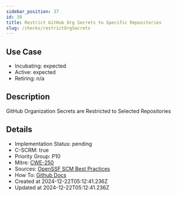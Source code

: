 ```yaml
---
sidebar_position: 37
id: 39
title: Restrict GitHub Org Secrets to Specific Repositories
slug: /checks/restrictOrgSecrets
---
```


## Use Case
<!-- LEVELS:START -->
- Incubating: expected
- Active: expected
- Retiring: n/a
<!-- LEVELS:END -->

<!-- DESCRIPTION:START -->
## Description
GitHub Organization Secrets are Restricted to Selected Repositories
<!-- DESCRIPTION:END -->

<!-- DETAILS:START -->
## Details
- Implementation Status: pending
- C-SCRM: true
- Priority Group: P10
- Mitre: [CWE-250](https://cwe.mitre.org/data/definitions/250.html)
- Sources: [OpenSSF SCM Best Practices](https://best.openssf.org/SCM-BestPractices/github/actions/all_repositories_can_run_github_actions.html)
- How To: [Github Docs](https://docs.github.com/en/repositories/managing-your-repositorys-settings-and-features/enabling-features-for-your-repository/managing-github-actions-settings-for-a-repository#managing-github-actions-permissions-for-your-repository)
- Created at 2024-12-22T05:12:41.236Z
- Updated at 2024-12-22T05:12:41.236Z
<!-- DETAILS:END -->
